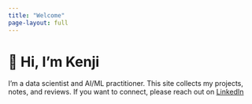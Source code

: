 ```yaml
---
title: "Welcome"
page-layout: full
---
```


# 👋 Hi, I’m Kenji

I'm a data scientist and AI/ML practitioner. This site collects my
projects, notes, and reviews. If you want to connect, please reach out on [LinkedIn](https://www.linkedin.com/in/kenji-oman/)

